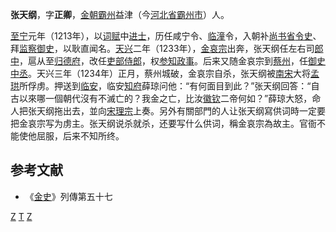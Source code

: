 '''张天纲'''，字'''正卿'''，[[金朝|金朝]][[霸州|霸州]]益津（今[[河北省|河北省]][[霸州市|霸州市]]）人。

[[至宁|至宁]]元年（1213年），以[[词|词]][[赋|赋]]中[[进士|进士]]，历任咸宁令、[[临潼|临潼]]令，入朝补[[尚书省|尚书省]][[令史|令史]]、拜[[监察御史|监察御史]]，以耿直闻名。[[天兴_(金朝)|天兴]]二年（1233年），[[金哀宗|金哀宗]]出奔，张天纲任左右司[[郎中|郎中]]，扈从至[[归德府|归德府]]，改任[[吏部侍郎|吏部侍郎]]，权[[参知政事|参知政事]]。后来又随金哀宗到[[蔡州|蔡州]]，任[[御史中丞|御史中丞]]。天兴三年（1234年）正月，蔡州城破，金哀宗自杀，张天纲被[[南宋|南宋]]大将[[孟珙|孟珙]]所俘虏。押送到[[临安|临安]]，临安[[知府|知府]]薛琼问他：“有何面目到此？”张天纲回答：“自古以來哪一個朝代沒有不滅亡的？我金之亡，比汝[[宋徽宗|徽]][[宋欽宗|钦]]二帝何如？”薛琼大怒，命人把张天纲拖出去，並向[[宋理宗|宋理宗]]上奏。另外有關部門的人让张天纲寫供词時一定要把金哀宗写为虏主。张天纲说杀就杀，还要写什么供词，稱金哀宗為故主。官衙不能使他屈服，后来不知所终。

==参考文献==
* 《[[金史|金史]]》列傳第五十七

[[Category:金朝官員|Z]]
[[Category:張姓|T]]
[[Category:霸州人|Z]]